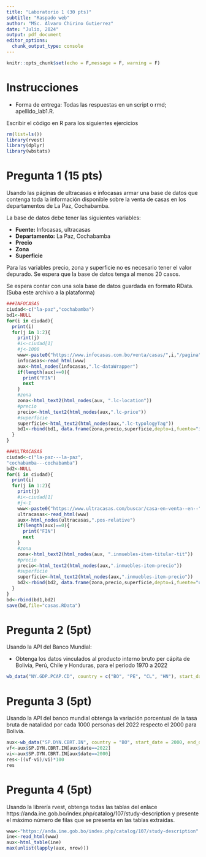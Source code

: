```yaml
---
title: "Laboratorio 1 (30 pts)"
subtitle: "Raspado web"
author: "MSc. Alvaro Chirino Gutierrez"
date: "Julio, 2024"
output: pdf_document
editor_options: 
  chunk_output_type: console
---
```


```r
knitr::opts_chunk$set(echo = F,message = F, warning = F)
```

# Instrucciones
  * Forma de entrega: Todas las respuestas en un script o rmd; apellido_lab1.R.

Escribir el código en R para los siguientes ejercicios

```r
rm(list=ls())
library(rvest)
library(dplyr)
library(wbstats)
```

# Pregunta 1 (15 pts) 

Usando las páginas de ultracasas e infocasas armar una base de datos que contenga toda la información disponible sobre la venta de casas en los departamentos de La Paz, Cochabamba.

La base de datos debe tener las siguientes variables:

  + **Fuente:** Infocasas, ultracasas
  + **Departamento:** La Paz, Cochabamba
  + **Precio**
  + **Zona**
  + **Superficie**

Para las variables precio, zona y superficie no es necesario tener el valor depurado. Se espera que la base de datos tenga al menos 20 casos.

Se espera contar con una sola base de datos guardada en formato RData. (Suba este archivo a la plataforma)

```r
###INFOCASAS
ciudad<-c("la-paz","cochabamba")
bd1<-NULL
for(i in ciudad){
  print(i)
  for(j in 1:2){
    print(j)
    #i<-ciudad[1]
    #j<-1000
    www<-paste0("https://www.infocasas.com.bo/venta/casas/",i,"/pagina",j)
    infocasas<-read_html(www)
    aux<-html_nodes(infocasas,".lc-dataWrapper")
    if(length(aux)==0){
      print("FIN")
      next
    }
    #zona
    zona<-html_text2(html_nodes(aux, ".lc-location"))
    #precio
    precio<-html_text2(html_nodes(aux,".lc-price"))
    #superficie
    superficie<-html_text2(html_nodes(aux,".lc-typologyTag"))
    bd1<-rbind(bd1, data.frame(zona,precio,superficie,depto=i,fuente="infocasas"))
  }
}

###ULTRACASAS
ciudad<-c("la-paz---la-paz", 
"cochabamba---cochabamba")
bd2<-NULL
for(i in ciudad){
  print(i)
  for(j in 1:2){
    print(j)
    #i<-ciudad[1]
    #j<-1
    www<-paste0("https://www.ultracasas.com/buscar/casa-en-venta--en--",i,"?page=",j)
    ultracasas<-read_html(www)
    aux<-html_nodes(ultracasas,".pos-relative")
    if(length(aux)==0){
      print("FIN")
      next
    }
    #zona
    zona<-html_text2(html_nodes(aux, ".inmuebles-item-titular-tit"))
    #precio
    precio<-html_text2(html_nodes(aux,".inmuebles-item-precio"))
    #superficie
    superficie<-html_text2(html_nodes(aux,".inmuebles-item-precio"))
    bd2<-rbind(bd2, data.frame(zona,precio,superficie,depto=i,fuente="ultracasas"))
  }
}
bd<-rbind(bd1,bd2)
save(bd,file="casas.RData")
```

  
# Pregunta 2 (5pt) 

Usando la API del Banco Mundial:

  - Obtenga los datos vinculados al producto interno bruto per cápita de Bolivia, Perú, Chile y Honduras, para el periodo 1970 a 2022
  
```r
wb_data("NY.GDP.PCAP.CD", country = c("BO", "PE", "CL", "HN"), start_date = 1970, end_date = 2022)
```
  
# Pregunta 3 (5pt) 

Usando la API del banco mundial obtenga la variación porcentual de la tasa bruta de natalidad por cada 1000 personas del 2022 respecto el 2000 para Bolivia. 

```r
aux<-wb_data("SP.DYN.CBRT.IN", country = "BO", start_date = 2000, end_date = 2022)
vf<-aux$SP.DYN.CBRT.IN[aux$date==2022]
vi<-aux$SP.DYN.CBRT.IN[aux$date==2000]
res<-((vf-vi)/vi)*100
res
```

# Pregunta 4 (5pt) 

Usando la librería rvest, obtenga todas las tablas del enlace https://anda.ine.gob.bo/index.php/catalog/107/study-description y presente el máximo número de filas que se presenta en las tablas extraídas.

```r
www<-"https://anda.ine.gob.bo/index.php/catalog/107/study-description"
ine<-read_html(www)
aux<-html_table(ine)
max(unlist(lapply(aux, nrow)))
```

